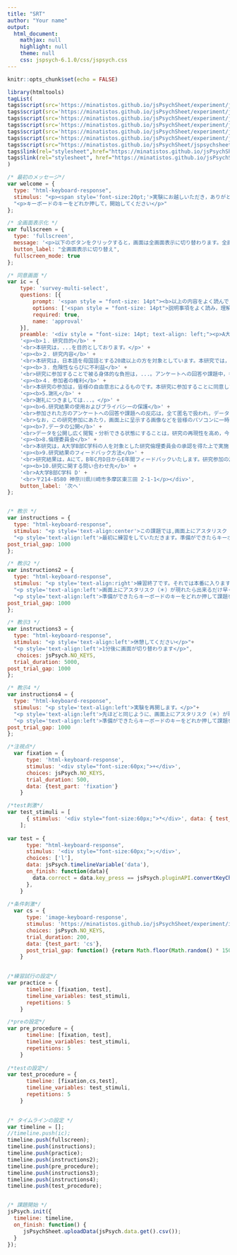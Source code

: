 ```yaml
---
title: "SRT"
author: "Your name"
output:
  html_document:
    mathjax: null
    highlight: null
    theme: null
    css: jspsych-6.1.0/css/jspsych.css
---
```


```r
knitr::opts_chunk$set(echo = FALSE)
```

```r
library(htmltools)
tagList(
tags$script(src='https://minatistos.github.io/jsPsychSheet/experiment/jspsych-6.1.0/jspsych.js'),
tags$script(src='https://minatistos.github.io/jsPsychSheet/experiment/jspsych-6.1.0/plugins/jspsych-html-keyboard-response.js'),
tags$script(src='https://minatistos.github.io/jsPsychSheet/experiment/jspsych-6.1.0/plugins/jspsych-html-button-response.js'),
tags$script(src='https://minatistos.github.io/jsPsychSheet/experiment/jspsych-6.1.0/plugins/jspsych-image-keyboard-response.js'),
tags$script(src='https://minatistos.github.io/jsPsychSheet/experiment/jspsych-6.1.0/plugins/jspsych-fullscreen.js'),
tags$script(src='https://minatistos.github.io/jsPsychSheet/experiment/jspsych-6.1.0/plugins/jspsych-survey-multi-select.js'),
tags$script(src="https://minatistos.github.io/jsPsychSheet/jspsychsheet.js"),
tags$link(rel="stylesheet",href="https://minatistos.github.io/jsPsychSheet/jspsychsheet.css"),
tags$link(rel="stylesheet", href="https://minatistos.github.io/jsPsychSheet/experiment/jspsych-6.1.0/css/jspsych.css" , type="text/css")
)
```

```js

/* 最初のメッセージ*/
var welcome = {
  type: "html-keyboard-response",
  stimulus: "<p><span style='font-size:20pt;'>実験にお越しいただき，ありがとうございます!!!</span></p>"+
  "<p>キーボードのキーをどれか押して，開始してください</p>"
};

/* 全画面表示化 */
var fullscreen = {
  type: 'fullscreen',
  message: '<p>以下のボタンをクリックすると，画面は全画面表示に切り替わります。全画面表示を止めたい場合はEscキーを押してください。</p>',
  button_label: "全画面表示に切り替え",
  fullscreen_mode: true
};

/* 同意画面 */
var ic = {
    type: 'survey-multi-select',
    questions: [{
        prompt: '<span style = "font-size: 14pt"><b>以上の内容をよく読んで，理解した上で実験参加に同意いただける方はチェックをお願いします。同意されない方は，ウィンドウを閉じてください。</b></span>',
        options: ['<span style = "font-size: 14pt">説明事項をよく読み，理解した上で，研究参加に同意します。</span>'],
        required: true,
        name: 'approval'
    }],
    preamble: '<div style = "font-size: 14pt; text-align: left;"><p>A大学B部C学科・Dが行っている「Eに関する研究」に関心を持っていただき，誠にありがとうございます。参加にあたり，以下の説明をスクロールしてお読みください。</p>' +
    '<p><b>１．研究目的</b>' +
    '<br>本研究は，...を目的としております。</p>' +
    '<p><b>２．研究内容</b>' +
    '<br>本研究は，日本語を母国語とする20歳以上の方を対象としています。本研究では，...<参加者が取り組む内容を記載>...分程度で終了します。なお，これから行うアンケートや課題は，あなた個人の性格や能力を個別に評価することを目的とはしておりません。' +
    '<p><b>３．危険性ならびに不利益</b>' +
    '<br>研究に参加することで被る身体的な負担は，...。アンケートへの回答や課題中，もし不快感を感じることがあったら，ご自身の意志で研究参加をいつでも中止することができます。参加の中止はいつ，いかなる理由でも可能です。また，参加の中止，不参加に伴う不利益は一切生じません。</p>' +
    '<p><b>４．参加者の権利</b>' +
    '<br>本研究の参加は，皆様の自由意志によるものです。本研究に参加することに同意しても，それはいつでも撤回することができます。同意を撤回しても，いかなる不利益を受けることはありません。参加に同意した後に，参加途中で撤回する場合は，そのままウェブブラウザを閉じていただけると同意撤回したとみなします。参加途中で参加を撤回された場合は，そのデータをその後の研究で使用いたしません。また，最後まで参加したもののご自身の研究データを研究に使用してほしくない場合は，最後に提示されるコードを以下の連絡先にお送りいただければ，その後の研究でそのデータを使用いたしません。</p>' +
    '<p><b>5.謝礼</b>' +
    '<br>謝礼につきましては...。</p>' +
    '<p><b>6.研究結果の使用およびプライバシーの保護</b>' +
    '<br>参加された方のアンケートへの回答や課題への反応は，全て匿名で扱われ，データからあなたが特定されることはありません。本研究の結果は，学術論文や学会発表などを通じて公表される可能性があります。ただし，その際も参加者の代表値(平均値など)となる統計量を使用し，特定の個人に焦点を当てた発表は行いません。' +
    '<br>なお，この研究参加にあたり，画面上に呈示する画像などを皆様のパソコンに一時的にダウンロードします。最後まで研究に参加いただいた場合は，ダウンロードしたファイルは削除し，反応などのデータのみを取得します。その他の情報には一切アクセスいたしません。予めご了承ください。</p>' +
    '<p><b>7.データの公開</b>' +
    '<br>データを公開し広く閲覧・分析できる状態にすることは，研究の再現性を高め，今回の研究によって得られる知見の増加につながります。そのため，本研究では得られた研究データをAなどのサイトにおいて，公開することを予定しています。公開するのは，B,C,D,Eになります。その際，参加された際に付与されるIDとは全く別のIDをランダムに付与します。そのため，いかなる手段を用いても，公開データの閲覧者は，公開データから個人を特定することはできないようにいたします。</p>' +
    '<p><b>8.倫理委員会</b>' +
    '<br>本研究は，A大学B部C学科の人を対象とした研究倫理委員会の承認を得た上で実施しています（申請番号：E）。</p>' +
    '<p><b>9.研究結果のフィードバック方法</b>' +
    '<br>研究結果は，Aにて，B年C月D日からE年間フィードバックいたします。研究参加の辞退実験や本研究のお問い合わせは、以下の連絡先にお願い致します。</p>' +
    '<p><b>10.研究に関する問い合わせ先</b>' +
    '<br>A大学B部C学科 D' +
    '<br>〒214-8580 神奈川県川崎市多摩区東三田 2-1-1</p></div>',
    button_label: '次へ'
};


/* 教示 */
var instructions = {
  type: "html-keyboard-response",
  stimulus: "<p style='text-align:center'>この課題では,画面上にアスタリスク（＊）が現れたら出来るだけ早くLキーを押してください。</p>"+
  "<p style='text-align:left'>最初に練習をしていただきます。準備ができたらキーボードのキーをどれか押して練習を始めてください。</p>",
post_trial_gap: 1000
};

/* 教示2 */
var instructions2 = {
  type: "html-keyboard-response",
  stimulus: "<p style='text-align:right'>練習終了です。それでは本番に入ります。</p>"+
  "<p style='text-align:left'>画面上にアスタリスク（＊）が現れたら出来るだけ早くLキーを押してください。</p>"+
  "<p style='text-align:left'>準備ができたらキーボードのキーをどれか押して課題を始めてください。</p>",
post_trial_gap: 1000
};

/* 教示3 */
var instructions3 = {
  type: "html-keyboard-response",
  stimulus: "<p style='text-align:left'>休憩してください</p>"+
  "<p style='text-align:left'>1分後に画面が切り替わります</p>",
   choices: jsPsych.NO_KEYS,
  trial_duration: 5000,
post_trial_gap: 1000
};

/* 教示4 */
var instructions4 = {
  type: "html-keyboard-response",
  stimulus: "<p style='text-align:left'>実験を再開します。</p>"+
  "<p style='text-align:left'>先ほどと同じように、画面上にアスタリスク（＊）が現れたら出来るだけ早くLキーを押してください。</p>"+
  "<p style='text-align:left'>準備ができたらキーボードのキーをどれか押して課題を始めてください。</p>",
post_trial_gap: 1000
};

/*注視点*/
  var fixation = {
      type: 'html-keyboard-response',
      stimulus: '<div style="font-size:60px;">+</div>',
      choices: jsPsych.NO_KEYS,
      trial_duration: 500,
      data: {test_part: 'fixation'}
    }       

/*test刺激*/
var test_stimuli = [
      { stimulus: '<div style="font-size:60px;">*</div>', data: { test_part: 'test', correct_response: 'l' } }
    ];
    
var test = {
      type: "html-keyboard-response",
      stimulus: '<div style="font-size:60px;">;</div>',
      choices: ['l'],
      data: jsPsych.timelineVariable('data'),
      on_finish: function(data){
        data.correct = data.key_press == jsPsych.pluginAPI.convertKeyCharacterToKeyCode(data.correct_response);
      },
    }
    
/*条件刺激*/
  var cs = {
      type: 'image-keyboard-response',
      stimulus: 'https://minatistos.github.io/jsPsychSheet/experiment/img/01.jpg',
      choices: jsPsych.NO_KEYS,
      trial_duration: 200,
      data: {test_part: 'cs'},
      post_trial_gap: function() {return Math.floor(Math.random() * 1500) + 1000;}
    }       
    

/*練習試行の設定*/
var practice = {
      timeline: [fixation, test],
      timeline_variables: test_stimuli,
      repetitions: 5
    }

/*preの設定*/
var pre_procedure = {
      timeline: [fixation, test],
      timeline_variables: test_stimuli,
      repetitions: 5
    }
    
/*testの設定*/
var test_procedure = {
      timeline: [fixation,cs,test],
      timeline_variables: test_stimuli,
      repetitions: 5
    }
    

/* タイムラインの設定 */
var timeline = [];
//timeline.push(ic);
timeline.push(fullscreen);
timeline.push(instructions);
timeline.push(practice);
timeline.push(instructions2);
timeline.push(pre_procedure);
timeline.push(instructions3);
timeline.push(instructions4);
timeline.push(test_procedure);


/* 課題開始 */
jsPsych.init({
  timeline: timeline,
  on_finish: function() {
     jsPsychSheet.uploadData(jsPsych.data.get().csv());
  }
});
```
